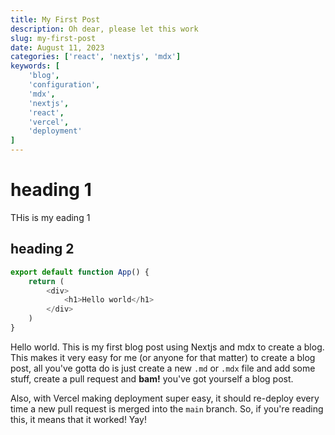 ```yaml
---
title: My First Post
description: Oh dear, please let this work
slug: my-first-post
date: August 11, 2023
categories: ['react', 'nextjs', 'mdx']
keywords: [
    'blog', 
    'configuration', 
    'mdx',
    'nextjs',
    'react',
    'vercel',
    'deployment'
]
---
```


# heading 1

THis is my eading 1

## heading 2

```js
export default function App() {
    return (
        <div>
            <h1>Hello world</h1>
        </div>
    )
}
```

Hello world. This is my first blog post using Nextjs and mdx to create a blog. This makes it very easy for me (or anyone for that matter) to create a blog post, all you've gotta do is just create a new `.md` or `.mdx` file and add some stuff, create a pull request and **bam!** you've got yourself a blog post.

Also, with Vercel making deployment super easy, it should re-deploy every time a new pull request is merged into the `main` branch. So, if you're reading this, it means that it worked! Yay!

